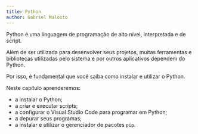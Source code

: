 ```yaml
---
title: Python
author: Gabriel Malosto
---
```


Python é uma linguagem de programação de alto nível, interpretada e de script.

Além de ser utilizada para desenvolver seus projetos, muitas ferramentas e bibliotecas utilizadas pelo sistema e por outros aplicativos dependem do Python.

Por isso, é fundamental que você saiba como instalar e utilizar o Python.

Neste capítulo aprenderemos:

- a instalar o Python;
- a criar e executar scripts;
- a configurar o Visual Studio Code para programar em Python;
- a depurar seus programas;
- a instalar e utilizar o gerenciador de pacotes `pip`.
